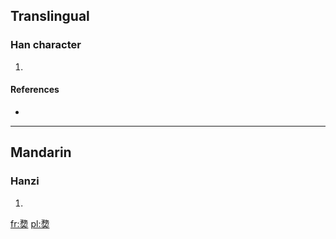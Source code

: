 ==Translingual==

===Han character===
{{Han char|rn=37|rad=大|as=10|sn=13|four=|canj=弓尸大 (NSK)}}

# {{defn|Han|sort=大10}}

====References====
* {{Han ref|kx=0253.180|dkj=05984|dj=0515.130|hdz=10547.090|uh=5966|ud=22886}}

----

==Mandarin==

===Hanzi===
{{cmn-hanzi|pin=[[wù]] ([[wu4]])|wg=wu<sup>4</sup>}}

# {{defn|Mandarin|sort=大10}}

[[fr:奦]]
[[pl:奦]]